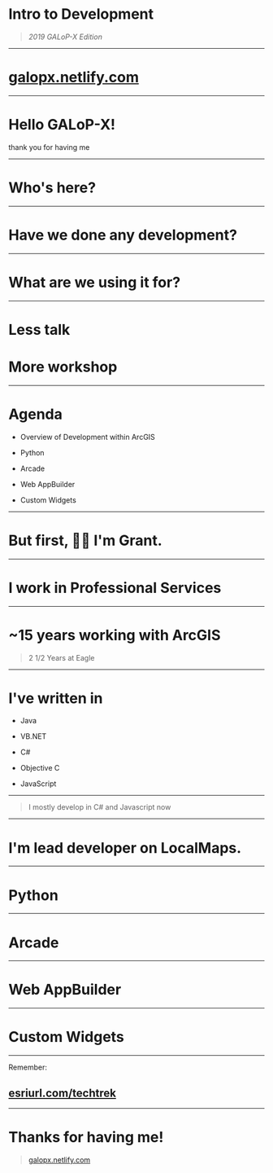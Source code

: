 





<Head>
  <title>JS @ Esri</title>
  <link rel="shortcut icon" href="/static/favicon.ico" />
</Head>

# Intro to Development

> _2019 GALoP-X Edition_

---

# [galopx.netlify.com](https://galopx.netlify.com)

---

# Hello GALoP-X!

thank you for having me

---

# Who's here?

---

# Have we done any development?

---

# What are we using it for?

---

# Less talk

# More workshop

---

# Agenda

- Overview of Development within ArcGIS

- Python

- Arcade

- Web AppBuilder

- Custom Widgets

---

# But first, 👋🏼 I'm Grant.

---

# I work in Professional Services

---

# ~15 years working with ArcGIS

> 2 1/2 Years at Eagle

---

# I've written in 

- Java

- VB.NET

- C#

- Objective C

- JavaScript

---

> I mostly develop in C# and Javascript now

---

# I'm lead developer on LocalMaps.

---

# Python

---

# Arcade

---

# Web AppBuilder

---

# Custom Widgets

---
Remember:

## [esriurl.com/techtrek](http://esriurl.com/techtrek)

---

# Thanks for having me!

> [galopx.netlify.com](https://galopx.netlify.com/)
